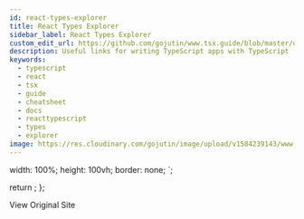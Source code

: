 ```yaml
---
id: react-types-explorer
title: React Types Explorer
sidebar_label: React Types Explorer
custom_edit_url: https://github.com/gojutin/www.tsx.guide/blob/master/docs/resources/links.mdx
description: Useful links for writing TypeScript apps with TypeScript
keywords:
  - typescript
  - react
  - tsx
  - guide
  - cheatsheet
  - docs
  - reacttypescript
  - types
  - explorer
image: https://res.cloudinary.com/gojutin/image/upload/v1584239143/www.tsx.guide/tsx-guide-logo.png
---
```



  width: 100%;
  height: 100vh;
  border: none;
`;

  return <Frame src="https://react-types.netlify.com" />;
};

<LinkButton href="https://react-types.netlify.com">
  View Original Site
</LinkButton>
<ReactTypesExplorer />
